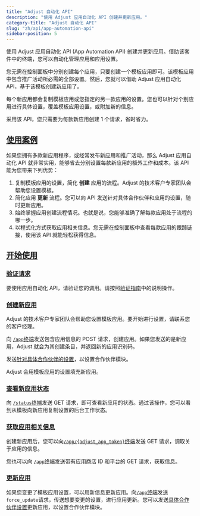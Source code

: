 ```yaml
---
title: "Adjust 自动化 API"
description: "使用 Adjust 应用自动化 API 创建并更新应用。"
category-title: "Adjust 自动化 API"
slug: "zh/api/app-automation-api"
sidebar-position: 5
---
```


使用 Adjust 应用自动化 API \(App Automation API\) 创建并更新应用。借助该套件中的终端，您可以自动化管理应用和应用设置。

您无需在控制面板中分别创建每个应用，只要创建一个模板应用即可。该模板应用中包含推广活动所必需的全部设置。然后，您就可以借助 Adjust 应用自动化 API，基于该模板创建新应用了。

每个新应用都会复制模板应用或您指定的另一款应用的设置。您也可以针对个别应用进行具体设置，覆盖模板应用设置，或附加新的信息。

采用该 API，您只需要为每款新应用创建 1 个请求，省时省力。

## [使用案例](use-cases)

如果您拥有多款新应用程序，或经常发布新应用和推广活动，那么 Adjust 应用自动化 API 就非常实用，能够省去分别设置每款新应用的额外工作和成本。该 API 能为您带来下列优势：

1. 复制模板应用的设置，简化 **创建** 应用的流程。Adjust 的技术客户专家团队会帮助您设置模板。
2. 简化应用 **更新** 流程。您可以向 API 发送针对具体合作伙伴和应用的设置，随时更新应用。
3. 始终掌握应用创建流程情况。也就是说，您能够准确了解每款应用处于流程的哪一步。
4. 以程式化方式获取应用相关信息。您无需在控制面板中查看每款应用的跟踪链接，使用该 API 就能轻松获得信息。

## [开始使用](get-started)

### [验证请求](authenticate-your-requests)

要使用应用自动化 API，请验证您的调用。请按照[验证指南](/zh/api/app-automation-api/authentication)中的说明操作。

### [创建新应用](create-new-apps)

<Callout type="note">

Adjust 的技术客户专家团队会帮助您设置模板应用。要开始进行设置，请联系您的客户经理。

</Callout>

向 [`/app`终端](/zh/api/app-automation-api/app-endpoint)发送包含应用信息的 POST 请求，创建应用。如果您发送的是新应用，Adjust 就会为其创建条目，并返回新的应用识别码。

发送[针对具体合作伙伴的设置](/zh/api/app-automation-api/channel-setup)，以设置合作伙伴模块。

Adjust 会用模板应用的设置填充新应用。

### [查看新应用状态](check-the-status-of-your-new-app)

向 [`/status`终端](/zh/api/app-automation-api/status-endpoint)发送 GET 请求，即可查看新应用的状态。通过该操作，您可以看到从模板向新应用复制设置的后台工作状态。

### [获取应用相关信息](get-information-about-your-app)

创建新应用后，您可以向[`/app/{adjust_app_token}`终端](/zh/api/app-automation-api/app-endpoint#app-token-parameters)发送 GET 请求，调取关于应用的信息。

您也可以向 [`/app`终端](/zh/api/app-automation-api/app-endpoint)发送带有应用商店 ID 和平台的 GET 请求，获取信息。

### [更新应用](update-your-app)

如果您变更了模板应用设置，可以用新信息更新应用。向[`/app`终端](/zh/api/app-automation-api/app-endpoint)发送`force_update`请求，传送想要变更的设置，进行应用更新。您可以发送[具体合作伙伴设置](/zh/api/app-automation-api/channel-setup)更新应用，以设置合作伙伴模块。

